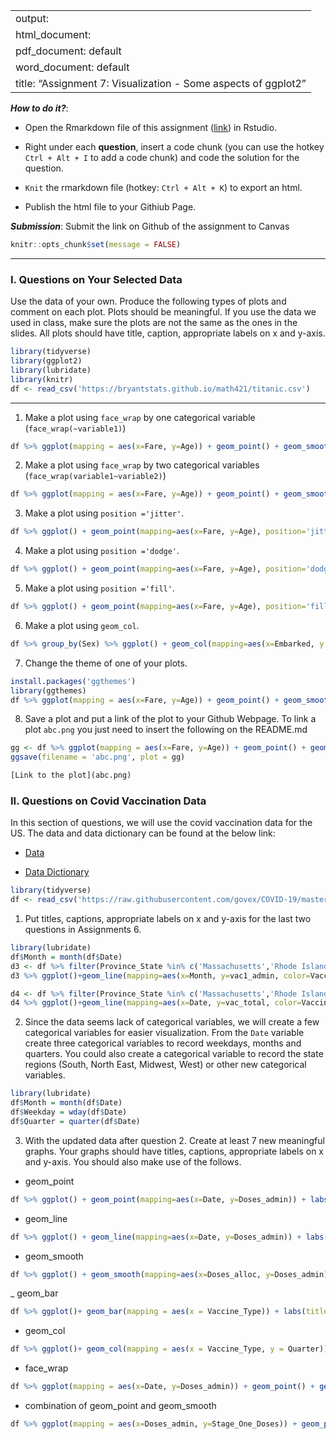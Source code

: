
---
output: 
  html_document:
  pdf_document: default
  word_document: default
title: "Assignment 7: Visualization - Some aspects of ggplot2"
---

***How to do it?***: 

- Open the Rmarkdown file of this assignment ([link](fa2021_assignment7.Rmd)) in Rstudio. 

- Right under each **question**, insert  a code chunk (you can use the hotkey `Ctrl + Alt + I` to add a code chunk) and code the solution for the question. 

- `Knit` the rmarkdown file (hotkey: `Ctrl + Alt + K`) to export an html.  

-  Publish the html file to your Githiub Page. 

***Submission***: Submit the link on Github of the assignment to Canvas

```r
knitr::opts_chunk$set(message = FALSE)
```

-------

### I. Questions on Your Selected Data

Use the data of your own.  Produce the following types of plots and comment on each plot. Plots should be meaningful. If you use the data we used in class, make sure the plots are not the same as the ones in the slides. All plots should have title, caption, appropriate labels on x and y-axis. 
```r
library(tidyverse)
library(ggplot2)
library(lubridate)
library(knitr)
df <- read_csv('https://bryantstats.github.io/math421/titanic.csv')
```

-------

1. Make a plot using `face_wrap` by one categorical variable (`face_wrap(~variable1)`)
```r
df %>% ggplot(mapping = aes(x=Fare, y=Age)) + geom_point() + geom_smooth() + facet_wrap(~Survived) + labs(x = 'Fare Paid', y = 'Passenger Age', title = 'Facet Wrap using Survived', caption = 'Regardless of Age, low Fares were paid by most')
```

2. Make a plot using `face_wrap` by two categorical variables (`face_wrap(variable1~variable2)`)
```r
df %>% ggplot(mapping = aes(x=Fare, y=Age)) + geom_point() + geom_smooth() + facet_wrap(Survived~Sex) + labs(x = 'Fare Paid', y = 'Passenger Age', title = 'Facet Wrap using Survived and Sex', caption = 'Low Fares appeared to be more related to whether a Passenger Survived rather than age or gender')
```

3. Make a plot using `position ='jitter'`. 
```r
df %>% ggplot() + geom_point(mapping=aes(x=Fare, y=Age), position='jitter') + labs(title = 'Geom_Point Using Jitter', caption = 'the data appears to have some more outliers with the jitter positioning')
```

4. Make a plot using `position ='dodge'`.
```r
df %>% ggplot() + geom_point(mapping=aes(x=Fare, y=Age), position='dodge') + labs(title = 'Geom_Point Using Dodge', caption = 'the data looks similar to using Jitter, but a little more spread out')
```

5. Make a plot using `position ='fill'`. 
```r
df %>% ggplot() + geom_point(mapping=aes(x=Fare, y=Age), position='fill') + labs(title = 'Geom_Point Using Fill', caption = 'using the fill position created a line of data up at the top which represented older age')
```

6. Make a plot using `geom_col`.
```r
df %>% group_by(Sex) %>% ggplot() + geom_col(mapping=aes(x=Embarked, y = Survived), position='fill') + labs(title = 'Geom_Col with Survived and Embarked', caption = 'these columns represent when a passenger embarked compared to if they survived')
```

7. Change the theme of one of your plots. 
```r
install.packages('ggthemes')
library(ggthemes)
df %>% ggplot(mapping = aes(x=Fare, y=Age)) + geom_point() + geom_smooth() + facet_wrap(~Survived) + labs(x = 'Fare Paid', y = 'Passenger Age', title = 'Facet Wrap using Survived', caption = 'Regardless of Age, low Fares were paid by most') + theme_dark()
```

8. Save a plot and put a link of the plot to your Github Webpage.  To link a plot `abc.png` you just need to insert the following on the README.md
```r
gg <- df %>% ggplot(mapping = aes(x=Fare, y=Age)) + geom_point() + geom_smooth() + facet_wrap(~Survived) + labs(x = 'Fare Paid', y = 'Passenger Age', title = 'Facet Wrap using Survived', caption = 'Regardless of Age, low Fares were paid by most') + theme_dark()
ggsave(filename = 'abc.png', plot = gg)
```

```r
[Link to the plot](abc.png)
```


### II. Questions on Covid Vaccination Data

In this section of questions, we will use  the covid vaccination data for the US. The data and data dictionary can be found at the below link:

- [Data](https://raw.githubusercontent.com/govex/COVID-19/master/data_tables/vaccine_data/us_data/time_series/vaccine_data_us_timeline.csv)

- [Data Dictionary](https://github.com/govex/COVID-19/blob/master/data_tables/vaccine_data/us_data/data_dictionary.csv)


```r
library(tidyverse)
df <- read_csv('https://raw.githubusercontent.com/govex/COVID-19/master/data_tables/vaccine_data/us_data/time_series/vaccine_data_us_timeline.csv')
```

1. Put titles, captions, appropriate labels on x and y-axis for the last two questions in Assignments 6.
```r
library(lubridate)
df$Month = month(df$Date)
d3 <- df %>% filter(Province_State %in% c('Massachusetts','Rhode Island','Connecticut','Vermont','New Hampshire','Maine')) %>% group_by(Month, Vaccine_Type) %>% summarise(vac1_admin=mean(Doses_admin, na.rm = TRUE))
d3 %>% ggplot()+geom_line(mapping=aes(x=Month, y=vac1_admin, color=Vaccine_Type)) + labs(title = 'NE Popularity of Vaccines by Month', x = 'Month', y = 'Vaccines Administered')
```
```r
d4 <- df %>% filter(Province_State %in% c('Massachusetts','Rhode Island','Connecticut','Vermont','New Hampshire','Maine')) %>% group_by(Date, Vaccine_Type) %>% summarise(vac_total=sum(Doses_admin, na.rm = TRUE))
d4 %>% ggplot()+geom_line(mapping=aes(x=Date, y=vac_total, color=Vaccine_Type)) + labs(title = 'Total Vaccines Administered by Date', x = 'Date', y = 'Vaccine Total')
```

2. Since the data seems lack of categorical variables, we will create a few categorical variables for easier visualization. From the `Date` variable create three categorical variables to record weekdays, months and quarters. You could also create a categorical variable to record the state regions (South, North East, Midwest, West) or other new categorical variables.
```r
library(lubridate)
df$Month = month(df$Date)
df$Weekday = wday(df$Date)
df$Quarter = quarter(df$Date)
```

3. With the updated data after question 2.  Create at least 7 new meaningful graphs.  Your graphs should have titles, captions, appropriate labels on x and y-axis. You should also make use of the follows. 

 - geom_point
```r
df %>% ggplot() + geom_point(mapping=aes(x=Date, y=Doses_admin)) + labs(title = 'Doses Administered by Date', caption = 'This graph represented the COVID vax doses administered by Date', x = 'Date', y = 'Doses Administered')
```
 
 - geom_line
```r
df %>% ggplot() + geom_line(mapping=aes(x=Date, y=Doses_admin)) + labs(title = 'Doses Administered by Date', caption = 'This graph represented the COVID vax doses administered by Date', x = 'Date', y = 'Doses Administered')
```
 
 - geom_smooth
```r
df %>% ggplot() + geom_smooth(mapping=aes(x=Doses_alloc, y=Doses_admin)) + labs(title = 'Doses Allocated vs Doses Administered', caption = 'comparison between doses allocated and doses administered', x = 'Doses Allocated', y = 'Doses Administered')
```
 
 _ geom_bar
```r
df %>% ggplot()+ geom_bar(mapping = aes(x = Vaccine_Type)) + labs(title = 'Vaccine Type Counts', x = 'Vaccine Type', y = 'Count', caption = 'total count of each vaccine type')
```
 
 - geom_col
```r
df %>% ggplot()+ geom_col(mapping = aes(x = Vaccine_Type, y = Quarter)) + labs(title = 'Vaccine Types by Quarter', x = 'Vaccine_Type', y = 'Quarter', caption = 'total count of each vaccine type by quarter')
```
 
 - face_wrap
```r
df %>% ggplot(mapping = aes(x=Date, y=Doses_admin)) + geom_point() + geom_smooth() + facet_wrap(~Quarter) + labs(x = 'Date', y = 'Doses Administered', title = 'Facet Wrap using Quarters', caption = 'Date Vs. Doses Admin wrapped by Quarters')
```
 
 - combination of geom_point and geom_smooth 
```r
df %>% ggplot(mapping = aes(x=Doses_admin, y=Stage_One_Doses)) + geom_point() + geom_smooth() + labs(x = 'Doses Administered', y = '1st Dose', title = '1st Doses vs. Doses Administered', caption = 'Data shows how many of the doses administered were first doses')
```
 

